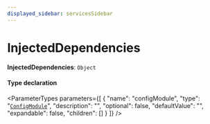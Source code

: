 ```yaml
---
displayed_sidebar: servicesSidebar
---
```



# InjectedDependencies

 **InjectedDependencies**: `Object`

#### Type declaration

<ParameterTypes parameters={[
  {
    "name": "configModule",
    "type": "[`ConfigModule`](ConfigModule-1.mdx)",
    "description": "",
    "optional": false,
    "defaultValue": "",
    "expandable": false,
    "children": []
  }
]} />
